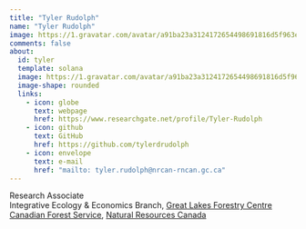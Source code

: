 ```yaml
---
title: "Tyler Rudolph"
name: "Tyler Rudolph"
image: https://1.gravatar.com/avatar/a91ba23a3124172654498691816d5f963e63f060735ead877eac96c639c2cf60?size=256
comments: false
about: 
  id: tyler
  template: solana
  image: https://1.gravatar.com/avatar/a91ba23a3124172654498691816d5f963e63f060735ead877eac96c639c2cf60?size=256
  image-shape: rounded
  links: 
    - icon: globe
      text: webpage
      href: https://www.researchgate.net/profile/Tyler-Rudolph
    - icon: github
      text: GitHub
      href: https://github.com/tylerdrudolph 
    - icon: envelope
      text: e-mail
      href: "mailto: tyler.rudolph@nrcan-rncan.gc.ca"
---
```


::: {#tyler}
Research Associate\
Integrative Ecology & Economics Branch, [Great Lakes Forestry
Centre](https://natural-resources.canada.ca/great-lakes-forestry-centre/13459)\
[Canadian Forest
Service](https://natural-resources.canada.ca/our-natural-resources/forests-forestry/the-canadian-forest-service/about-canadian-forest-service/17545),
[Natural Resources Canada](https://www.nrcan.gc.ca/home)
:::
